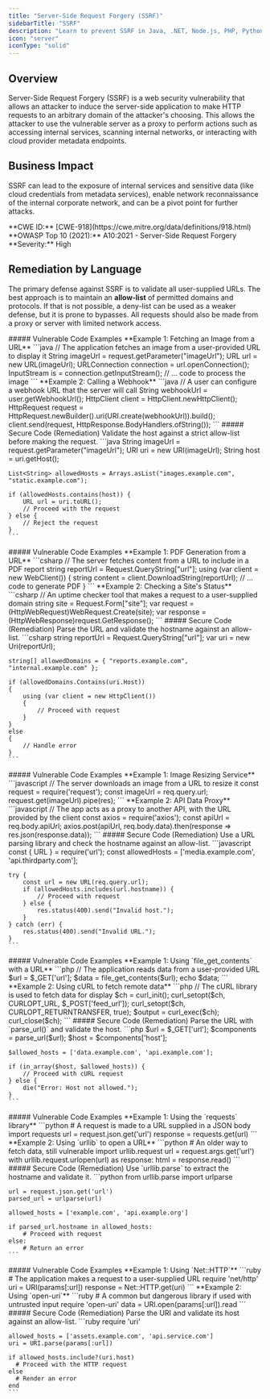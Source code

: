 ```yaml
---
title: "Server-Side Request Forgery (SSRF)"
sidebarTitle: "SSRF"
description: "Learn to prevent SSRF in Java, .NET, Node.js, PHP, Python, and Ruby."
icon: "server"
iconType: "solid"
---
```


## Overview
Server-Side Request Forgery (SSRF) is a web security vulnerability that allows an attacker to induce the server-side application to make HTTP requests to an arbitrary domain of the attacker's choosing. This allows the attacker to use the vulnerable server as a proxy to perform actions such as accessing internal services, scanning internal networks, or interacting with cloud provider metadata endpoints.

## Business Impact
SSRF can lead to the exposure of internal services and sensitive data (like cloud credentials from metadata services), enable network reconnaissance of the internal corporate network, and can be a pivot point for further attacks.

<Card title="Reference Details" icon="book-open" iconType="solid">
  **CWE ID:** [CWE-918](https://cwe.mitre.org/data/definitions/918.html)
  **OWASP Top 10 (2021):** A10:2021 - Server-Side Request Forgery
  **Severity:** High
</Card>

## Remediation by Language
The primary defense against SSRF is to validate all user-supplied URLs. The best approach is to maintain an **allow-list** of permitted domains and protocols. If that is not possible, a deny-list can be used as a weaker defense, but it is prone to bypasses. All requests should also be made from a proxy or server with limited network access.

<Tabs>
  <Tab title="Java">
    ##### Vulnerable Code Examples
    **Example 1: Fetching an Image from a URL**
    ```java
    // The application fetches an image from a user-provided URL to display it
    String imageUrl = request.getParameter("imageUrl");
    URL url = new URL(imageUrl);
    URLConnection connection = url.openConnection();
    InputStream is = connection.getInputStream();
    // ... code to process the image
    ```
    **Example 2: Calling a Webhook**
    ```java
    // A user can configure a webhook URL that the server will call
    String webhookUrl = user.getWebhookUrl();
    HttpClient client = HttpClient.newHttpClient();
    HttpRequest request = HttpRequest.newBuilder().uri(URI.create(webhookUrl)).build();
    client.send(request, HttpResponse.BodyHandlers.ofString());
    ```
    ##### Secure Code (Remediation)
    Validate the host against a strict allow-list before making the request.
    ```java
    String imageUrl = request.getParameter("imageUrl");
    URI uri = new URI(imageUrl);
    String host = uri.getHost();

    List<String> allowedHosts = Arrays.asList("images.example.com", "static.example.com");

    if (allowedHosts.contains(host)) {
        URL url = uri.toURL();
        // Proceed with the request
    } else {
        // Reject the request
    }
    ```
  </Tab>
  <Tab title=".NET (C#)">
    ##### Vulnerable Code Examples
    **Example 1: PDF Generation from a URL**
    ```csharp
    // The server fetches content from a URL to include in a PDF report
    string reportUrl = Request.QueryString["url"];
    using (var client = new WebClient())
    {
        string content = client.DownloadString(reportUrl);
        // ... code to generate PDF
    }
    ```
    **Example 2: Checking a Site's Status**
    ```csharp
    // An uptime checker tool that makes a request to a user-supplied domain
    string site = Request.Form["site"];
    var request = (HttpWebRequest)WebRequest.Create(site);
    var response = (HttpWebResponse)request.GetResponse();
    ```
    ##### Secure Code (Remediation)
    Parse the URL and validate the hostname against an allow-list.
    ```csharp
    string reportUrl = Request.QueryString["url"];
    var uri = new Uri(reportUrl);
    
    string[] allowedDomains = { "reports.example.com", "internal.example.com" };

    if (allowedDomains.Contains(uri.Host))
    {
        using (var client = new HttpClient())
        {
            // Proceed with request
        }
    }
    else
    {
        // Handle error
    }
    ```
  </Tab>
  <Tab title="Node.js">
    ##### Vulnerable Code Examples
    **Example 1: Image Resizing Service**
    ```javascript
    // The server downloads an image from a URL to resize it
    const request = require('request');
    const imageUrl = req.query.url;
    request.get(imageUrl).pipe(res);
    ```
    **Example 2: API Data Proxy**
    ```javascript
    // The app acts as a proxy to another API, with the URL provided by the client
    const axios = require('axios');
    const apiUrl = req.body.apiUrl;
    axios.post(apiUrl, req.body.data).then(response => res.json(response.data));
    ```
    ##### Secure Code (Remediation)
    Use a URL parsing library and check the hostname against an allow-list.
    ```javascript
    const { URL } = require('url');
    const allowedHosts = ['media.example.com', 'api.thirdparty.com'];
    
    try {
        const url = new URL(req.query.url);
        if (allowedHosts.includes(url.hostname)) {
            // Proceed with request
        } else {
            res.status(400).send("Invalid host.");
        }
    } catch (err) {
        res.status(400).send("Invalid URL.");
    }
    ```
  </Tab>
  <Tab title="PHP">
    ##### Vulnerable Code Examples
    **Example 1: Using `file_get_contents` with a URL**
    ```php
    // The application reads data from a user-provided URL
    $url = $_GET['url'];
    $data = file_get_contents($url);
    echo $data;
    ```
    **Example 2: Using cURL to fetch remote data**
    ```php
    // The cURL library is used to fetch data for display
    $ch = curl_init();
    curl_setopt($ch, CURLOPT_URL, $_POST['feed_url']);
    curl_setopt($ch, CURLOPT_RETURNTRANSFER, true);
    $output = curl_exec($ch);
    curl_close($ch);
    ```
    ##### Secure Code (Remediation)
    Parse the URL with `parse_url()` and validate the host.
    ```php
    $url = $_GET['url'];
    $components = parse_url($url);
    $host = $components['host'];
    
    $allowed_hosts = ['data.example.com', 'api.example.com'];
    
    if (in_array($host, $allowed_hosts)) {
        // Proceed with cURL request
    } else {
        die("Error: Host not allowed.");
    }
    ```
  </Tab>
  <Tab title="Python">
    ##### Vulnerable Code Examples
    **Example 1: Using the `requests` library**
    ```python
    # A request is made to a URL supplied in a JSON body
    import requests
    url = request.json.get('url')
    response = requests.get(url)
    ```
    **Example 2: Using `urllib` to open a URL**
    ```python
    # An older way to fetch data, still vulnerable
    import urllib.request
    url = request.args.get('url')
    with urllib.request.urlopen(url) as response:
        html = response.read()
    ```
    ##### Secure Code (Remediation)
    Use `urllib.parse` to extract the hostname and validate it.
    ```python
    from urllib.parse import urlparse
    
    url = request.json.get('url')
    parsed_url = urlparse(url)
    
    allowed_hosts = ['example.com', 'api.example.org']
    
    if parsed_url.hostname in allowed_hosts:
        # Proceed with request
    else:
        # Return an error
    ```
  </Tab>
  <Tab title="Ruby">
    ##### Vulnerable Code Examples
    **Example 1: Using `Net::HTTP`**
    ```ruby
    # The application makes a request to a user-supplied URL
    require 'net/http'
    uri = URI(params[:url])
    response = Net::HTTP.get(uri)
    ```
    **Example 2: Using `open-uri`**
    ```ruby
    # A common but dangerous library if used with untrusted input
    require 'open-uri'
    data = URI.open(params[:url]).read
    ```
    ##### Secure Code (Remediation)
    Parse the URI and validate its host against an allow-list.
    ```ruby
    require 'uri'
    
    allowed_hosts = ['assets.example.com', 'api.service.com']
    uri = URI.parse(params[:url])
    
    if allowed_hosts.include?(uri.host)
      # Proceed with the HTTP request
    else
      # Render an error
    end
    ```
  </Tab>
</Tabs>